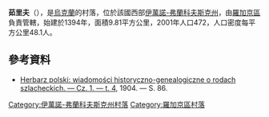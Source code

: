{{coord|49|18|12|N|24|26|40|E|scale:30000|display=title}}

'''茹里夫'''（{{lang-uk|Журів}}），是[[烏克蘭|烏克蘭]]的村落，位於該國西部[[伊萬諾-弗蘭科夫斯克州|伊萬諾-弗蘭科夫斯克州]]，由[[羅加京區|羅加京區]]負責管轄，始建於1394年，面積9.81平方公里，2001年人口472，人口密度每平方公里48.1人。

==參考資料==
*[https://polona.pl/item/10355910/98 Herbarz polski: wiadomości historyczno-genealogiczne o rodach szlacheckich. — Cz. 1. — t. 4], 1904. — S. 86.

{{DEFAULTSORT:Журів}}
[[Category:伊萬諾-弗蘭科夫斯克州村落|Category:伊萬諾-弗蘭科夫斯克州村落]]
[[Category:羅加京區村落|Category:羅加京區村落]]


{{IvanoFrankivsk-geo-stub}}